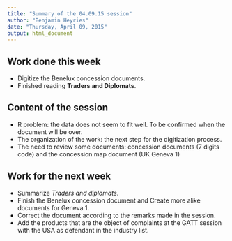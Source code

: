 ```yaml
---
title: "Summary of the 04.09.15 session"
author: "Benjamin Heyries"
date: "Thursday, April 09, 2015"
output: html_document
---
```


## Work done this week
 
  * Digitize the Benelux concession documents.
  * Finished reading __Traders and Diplomats__.
  
## Content of the session
  
  * R problem: the data does not seem to fit well. To be confirmed when the document will be over.
  * The organization of the work: the next step for the digitization process.
  * The need to review some documents: concession documents (7 digits code) and the concession map document (UK Geneva 1)

## Work for the next week

  * Summarize _Traders and diplomats_.
  * Finish the Benelux concession document and Create more alike documents for Geneva 1.
  * Correct the document according to the remarks made in the session.
  * Add the products that are the object of complaints at the GATT session with the USA as defendant in the industry list.
